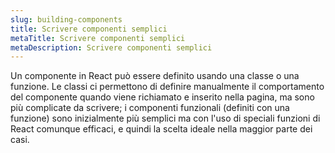 ```yaml
---
slug: building-components
title: Scrivere componenti semplici
metaTitle: Scrivere componenti semplici
metaDescription: Scrivere componenti semplici
---
```


Un componente in React può essere definito usando una classe o una funzione. Le classi ci permettono di definire manualmente il comportamento del componente quando viene richiamato e inserito nella pagina, ma sono più complicate da scrivere; i componenti funzionali (definiti con una funzione) sono inizialmente più semplici ma con l'uso di speciali funzioni di React comunque efficaci, e quindi la scelta ideale nella maggior parte dei casi.
